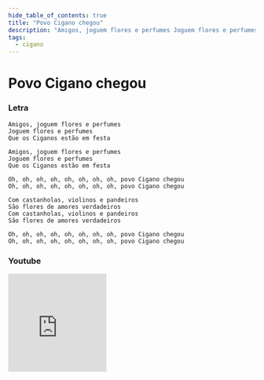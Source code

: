 ```yaml
---
hide_table_of_contents: true
title: "Povo Cigano chegou"
description: "Amigos, joguem flores e perfumes Joguem flores e perfumes Que os Ciganos estão em festa Amigos, joguem flores e perfumes Joguem flores e perfumes Que os Ciganos estão em festa Oh, oh, oh, oh, oh, oh, oh, oh, povo Cigano chegou Oh, oh, oh, oh, oh, oh, oh, oh, povo Cigano chegou Com castanholas, violinos e pandeiros São flores de amores verdadeiros Com castanholas, violinos e pandeiros São flores de amores verdadeiros Oh, oh, oh, oh, oh, oh, oh, oh, povo Cigano chegou Oh, oh, oh, oh, oh, oh, oh, oh, povo Cigano chegou"
tags:
  - cigano
---
```


# Povo Cigano chegou

### Letra

```text
Amigos, joguem flores e perfumes
Joguem flores e perfumes
Que os Ciganos estão em festa

Amigos, joguem flores e perfumes
Joguem flores e perfumes
Que os Ciganos estão em festa

Oh, oh, oh, oh, oh, oh, oh, oh, povo Cigano chegou
Oh, oh, oh, oh, oh, oh, oh, oh, povo Cigano chegou

Com castanholas, violinos e pandeiros
São flores de amores verdadeiros
Com castanholas, violinos e pandeiros
São flores de amores verdadeiros

Oh, oh, oh, oh, oh, oh, oh, oh, povo Cigano chegou
Oh, oh, oh, oh, oh, oh, oh, oh, povo Cigano chegou
```

### Youtube

<iframe
  width="200"
  height="200"
  src="https://www.youtube.com/embed/AhWtCk8R61o"
  title="YouTube video player"
  frameborder="0"
  allow="accelerometer; autoplay; clipboard-write; encrypted-media; gyroscope; picture-in-picture; web-share"
  referrerpolicy="strict-origin-when-cross-origin"
  allowfullscreen
></iframe>